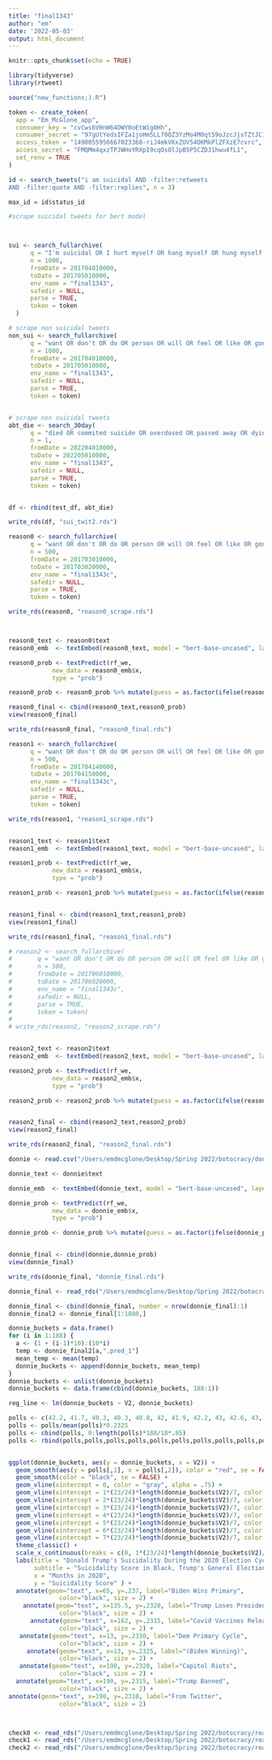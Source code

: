```yaml
---
title: "final1343"
author: "em"
date: '2022-05-03'
output: html_document
---
```


```r
knitr::opts_chunk$set(echo = TRUE)
```

```r
library(tidyverse)
library(rtweet)

source("new_functions;).R")

token <- create_token(
  app = "Em_McGlone_app",
  consumer_key = "cvCws6VHnW64OWY0oEtWig0Hh",
  consumer_secret = "97gUtYedsIFZa1joHm5LLf0QZ3YzMo4M0qt59oJzcJjsTZtJC1",
  access_token = "1490055956667023368-riJ4mkVKxZUV54OKMkPlZFXzE7cvrc",
  access_secret = "FMQMm4qxzTPJWHoYRXpI9cqOsOlJpB5P5CZDJ1hwu4fL1",
  set_renv = TRUE
)


```


```r
id <- search_tweets("i am suicidal AND -filter:retweets
AND -filter:quote AND -filter:replies", n = 3)
```

```r
max_id = id$status_id

```


```r
#scrape suicidal tweets for bert model



sui <- search_fullarchive(
      q = "I'm suicidal OR I hurt myself OR hang myself OR hung myself OR kill myself OR I want to die OR I want death OR I want to be dead",
      n = 1000,
      fromDate = 201704010000, 
      toDate = 201705010000,
      env_name = "final1343",
      safedir = NULL,
      parse = TRUE,
      token = token
  )

```


```r
# scrape non suicidal tweets
non_sui <- search_fullarchive(
      q = "want OR don't OR do OR person OR will OR feel OR like OR gonna OR with OR was OR day OR can OR know OR make OR get",
      n = 1000,
      fromDate = 201704010000, 
      toDate = 201705010000,
      env_name = "final1343",
      safedir = NULL,
      parse = TRUE,
      token = token)



```

```r
# scrape non suicidal tweets
abt_die <- search_30day(
      q = "died OR commited suicide OR overdosed OR passed away OR dying OR hospital OR hurts OR pain OR hate",
      n = 1,
      fromDate = 202204010000, 
      toDate = 202205010000,
      env_name = "final1343",
      safedir = NULL,
      parse = TRUE,
      token = token)



```


```r

df <- rbind(test_df, abt_die)

write_rds(df, "sui_twit2.rds")

```


```r
reason0 <- search_fullarchive(
      q = "want OR don't OR do OR person OR will OR feel OR like OR gonna OR with OR was OR day OR can OR know OR make OR get OR time OR make OR happy OR sad OR angry OR dog OR hate OR die OR kill OR need OR over OR under OR about OR man OR woman OR they OR more OR less OR better OR worse OR middle OR right OR low OR high OR live OR life OR take OR give OR pain",
      n = 500,
      fromDate = 201703010000, 
      toDate = 201703020000,
      env_name = "final1343c",
      safedir = NULL,
      parse = TRUE,
      token = token)

write_rds(reason0, "reason0_scrape.rds")



reason0_text <- reason0$text
reason0_emb  <- textEmbed(reason0_text, model = "bert-base-uncased", layers = 11:12, print_python_warnings = T)

reason0_prob <- textPredict(rf_we,
            new_data = reason0_emb$x,
            type = "prob") 

reason0_prob <- reason0_prob %>% mutate(guess = as.factor(ifelse(reason0_prob$.pred_0 < .62, 1, 0)))

reason0_final <- cbind(reason0_text,reason0_prob)
view(reason0_final)

write_rds(reason0_final, "reason0_final.rds")

```

```r
reason1 <- search_fullarchive(
      q = "want OR don't OR do OR person OR will OR feel OR like OR gonna OR with OR was OR day OR can OR know OR make OR get OR time OR make OR happy OR sad OR angry OR dog OR hate OR die OR kill OR need OR over OR under OR about OR man OR woman OR they OR more OR less OR better OR worse OR middle OR right OR low OR high OR live OR life OR take OR give OR pain",
      n = 500,
      fromDate = 201704140000, 
      toDate = 201704150000,
      env_name = "final1343c",
      safedir = NULL,
      parse = TRUE,
      token = token)

write_rds(reason1, "reason1_scrape.rds")


reason1_text <- reason1$text
reason1_emb  <- textEmbed(reason1_text, model = "bert-base-uncased", layers = 11:12, print_python_warnings = T)

reason1_prob <- textPredict(rf_we,
            new_data = reason1_emb$x,
            type = "prob") 

reason1_prob <- reason1_prob %>% mutate(guess = as.factor(ifelse(reason1_prob$.pred_0 < .62, 1, 0)))


reason1_final <- cbind(reason1_text,reason1_prob)
view(reason1_final)

write_rds(reason1_final, "reason1_final.rds")


```

```r
# reason2 <- search_fullarchive(
#       q = "want OR don't OR do OR person OR will OR feel OR like OR gonna OR with OR was OR day OR can OR know OR make OR get OR time OR make OR happy OR sad OR angry OR dog OR hate OR die OR kill OR need OR over OR under OR about OR man OR woman OR they OR more OR less OR better OR worse OR middle OR right OR low OR high OR live OR life OR take OR give OR pain",
#       n = 500,
#       fromDate = 201706010000, 
#       toDate = 201706020000,
#       env_name = "final1343c",
#       safedir = NULL,
#       parse = TRUE,
#       token = token)
# 
# write_rds(reason2, "reason2_scrape.rds")


reason2_text <- reason2$text
reason2_emb  <- textEmbed(reason2_text, model = "bert-base-uncased", layers = 11:12, print_python_warnings = T)

reason2_prob <- textPredict(rf_we,
            new_data = reason2_emb$x,
            type = "prob") 

reason2_prob <- reason2_prob %>% mutate(guess = as.factor(ifelse(reason2_prob$.pred_0 < .62, 1, 0)))


reason2_final <- cbind(reason2_text,reason2_prob)
view(reason2_final)

write_rds(reason2_final, "reason2_final.rds")


```

```r
donnie <- read.csv("/Users/emdmcglone/Desktop/Spring 2022/botocracy/donnie.csv")

donnie_text <- donnie$text

donnie_emb  <- textEmbed(donnie_text, model = "bert-base-uncased", layers = 11:12, print_python_warnings = T)

donnie_prob <- textPredict(rf_we,
            new_data = donnie_emb$x,
            type = "prob") 

donnie_prob <- donnie_prob %>% mutate(guess = as.factor(ifelse(donnie_prob$.pred_0 < .62, 1, 0)))


donnie_final <- cbind(donnie,donnie_prob)
view(donnie_final)

write_rds(donnie_final, "donnie_final.rds")

```


```r
donnie_final <- read_rds("/Users/emdmcglone/Desktop/Spring 2022/botocracy/donnie_final.rds")

donnie_final <- cbind(donnie_final, number = nrow(donnie_final):1)
donnie_final2 <- donnie_final[1:1880,]

donnie_buckets = data.frame()
for (i in 1:188) {
  a <- (1 + (i-1)*10):(10*i) 
  temp <- donnie_final2[a,".pred_1"]
  mean_temp <- mean(temp)
  donnie_buckets <- append(donnie_buckets, mean_temp)
}
donnie_buckets <- unlist(donnie_buckets)
donnie_buckets <- data.frame(cbind(donnie_buckets, 188:1))

reg_line <- lm(donnie_buckets ~ V2, donnie_buckets)
```

```r

polls <- c(42.2, 41.7, 40.3, 40.3, 40.8, 42, 41.9, 42.2, 43, 42.6, 43, 42.9, 42.8, 42.5, 44)
polls <- polls/mean(polls)*0.2325
polls <- cbind(polls, 0:length(polls)*188/18*.85)
polls <- rbind(polls,polls,polls,polls,polls,polls,polls,polls,polls,polls,polls,polls[1:12,])


ggplot(donnie_buckets, aes(y = donnie_buckets, x = V2)) +
  geom_smooth(aes(y = polls[,1], x = polls[,2]), color = "red", se = FALSE) + 
  geom_smooth(color = "black", se = FALSE) + 
  geom_vline(xintercept = 0, color = "gray", alpha = .75) +
  geom_vline(xintercept = 1*(23/24)*length(donnie_buckets$V2)/7, color = "gray", alpha = 0.75) +
  geom_vline(xintercept = 2*(23/24)*length(donnie_buckets$V2)/7, color = "gray", alpha = 0.75) +
  geom_vline(xintercept = 3*(23/24)*length(donnie_buckets$V2)/7, color = "gray", alpha = 0.75) +
  geom_vline(xintercept = 4*(23/24)*length(donnie_buckets$V2)/7, color = "gray", alpha = 0.75) +
  geom_vline(xintercept = 5*(23/24)*length(donnie_buckets$V2)/7, color = "gray", alpha = 0.75) + 
  geom_vline(xintercept = 6*(23/24)*length(donnie_buckets$V2)/7, color = "gray", alpha = 0.75) + 
  geom_vline(xintercept = 7*(23/24)*length(donnie_buckets$V2)/7, color = "gray", alpha = 0.75) + 
  theme_classic() + 
  scale_x_continuous(breaks = c(0, 1*(23/24)*length(donnie_buckets$V2)/7, 2*(23/24)*length(donnie_buckets$V2)/7, 3*(23/24)*length(donnie_buckets$V2)/7, 4*(23/24)*length(donnie_buckets$V2)/7, 5*(23/24)*length(donnie_buckets$V2)/7, 6*(23/24)*length(donnie_buckets$V2)/7, 7*(23/24)*length(donnie_buckets$V2)/7), labels = c("June", "July", "August", "September", "October", "November", "December", "January")) +
  labs(title = "Donald Trump's Suicidality During the 2020 Election Cycle",
       subtitle = "Suicidality Score in Black, Trump's General Election Poll Percent in Red",
       x = "Months in 2020",
       y = "Suicidality Score" ) + 
  annotate(geom="text", x=65, y=.237, label="Biden Wins Primary",
              color="black", size = 2) + 
    annotate(geom="text", x=135.5, y=.2320, label="Trump Loses Presidency",
              color="black", size = 2) +
      annotate(geom="text", x=162, y=.2315, label="Covid Vaccines Released",
              color="black", size = 2) +
   annotate(geom="text", x=13, y=.2330, label="Dem Primary Cycle",
              color="black", size = 2) +
     annotate(geom="text", x=13, y=.2325, label="(Biden Winning)",
              color="black", size = 2) +
   annotate(geom="text", x=190, y=.2320, label="Capitol Riots",
              color="black", size = 2) +
  annotate(geom="text", x=190, y=.2315, label="Trump Banned",
              color="black", size = 2) +
annotate(geom="text", x=190, y=.2310, label="From Twitter",
              color="black", size = 2) 




```


```r
check0 <- read_rds("/Users/emdmcglone/Desktop/Spring 2022/botocracy/reason0_final.rds")
check1 <- read_rds("/Users/emdmcglone/Desktop/Spring 2022/botocracy/reason1_final.rds")
check2 <- read_rds("/Users/emdmcglone/Desktop/Spring 2022/botocracy/reason2_final.rds")



```